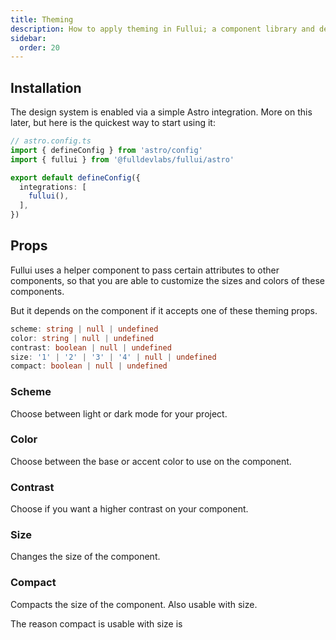 ```yaml
---
title: Theming
description: How to apply theming in Fullui; a component library and design system built for Astro.
sidebar:
  order: 20
---
```



## Installation
The design system is enabled via a simple Astro integration. More on this later, but here is the quickest way to start using it:

```ts
// astro.config.ts
import { defineConfig } from 'astro/config'
import { fullui } from '@fulldevlabs/fullui/astro'

export default defineConfig({
  integrations: [
    fullui(),
  ],
})
```

## Props
Fullui uses a helper component to pass certain attributes to other components, so that you are able to customize the sizes and colors of these components. 

But it depends on the component if it accepts one of these theming props.

```ts
scheme: string | null | undefined
color: string | null | undefined
contrast: boolean | null | undefined
size: '1' | '2' | '3' | '4' | null | undefined
compact: boolean | null | undefined
```

### Scheme
Choose between light or dark mode for your project.

### Color
Choose between the base or accent color to use on the component.

### Contrast
Choose if you want a higher contrast on your component.

### Size
Changes the size of the component.

### Compact
Compacts the size of the component. Also usable with size. 

The reason compact is usable with size is